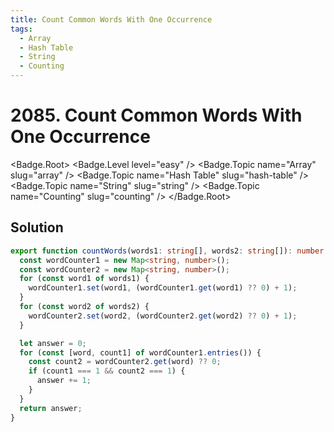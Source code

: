 ```yaml
---
title: Count Common Words With One Occurrence
tags:
  - Array
  - Hash Table
  - String
  - Counting
---
```


# 2085. Count Common Words With One Occurrence

<Badge.Root>
  <Badge.Level level="easy" />
  <Badge.Topic name="Array" slug="array" />
  <Badge.Topic name="Hash Table" slug="hash-table" />
  <Badge.Topic name="String" slug="string" />
  <Badge.Topic name="Counting" slug="counting" />
</Badge.Root>

## Solution

```typescript filename="solution.ts" copy
export function countWords(words1: string[], words2: string[]): number {
  const wordCounter1 = new Map<string, number>();
  const wordCounter2 = new Map<string, number>();
  for (const word1 of words1) {
    wordCounter1.set(word1, (wordCounter1.get(word1) ?? 0) + 1);
  }
  for (const word2 of words2) {
    wordCounter2.set(word2, (wordCounter2.get(word2) ?? 0) + 1);
  }

  let answer = 0;
  for (const [word, count1] of wordCounter1.entries()) {
    const count2 = wordCounter2.get(word) ?? 0;
    if (count1 === 1 && count2 === 1) {
      answer += 1;
    }
  }
  return answer;
}
```

<ProblemLink
  codingSite="leetcode"
  href="https://leetcode.com/problems/count-common-words-with-one-occurrence"
  title="Count Common Words With One Occurrence"
/>
